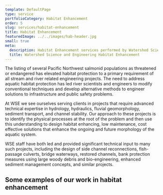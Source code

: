 ```yaml
---
template: DefaultPage
type: service
portfolioCategory: Habitat Enhancement
order: 5
slug: services/habitat-enhancement
title: Habitat Enhancement
featuredImage: ../../images/hab-header.jpg
small: true
meta:
  description: Habitat Enhancement services performed by Watershed Science and Engineering
  title: Watershed Science and Engineering Habitat Enhancement
---
```


The listing of several Pacific Northwest salmonid populations as threatened or endangered has elevated habitat protection to a primary requirement of all stream and river related engineering projects. The need to address aquatic habitat protection has led river scientists and engineers to modify conventional techniques and develop alternative methods to engineer solutions to infrastructure and public safety problems.

At WSE we see ourselves serving clients in projects that require advanced technical expertise in hydrology, hydraulics, fluvial geomorphology, sediment transport, and channel stability. Our approach to these projects is to identify the physical processes at the root of the problem and then use this understanding to design habitat enhancing, low maintenance, cost effective solutions that enhance the ongoing and future morphology of the aquatic system.

WSE staff have both led and provided significant technical input to many such projects, including the design of side channel reconnections, fish-passage culverts, bridge waterways, restored channels, bank protection measures using large woody debris and bio-engineering, enhanced sediment management concepts, and similar projects.

## Some examples of our work in habitat enhancement